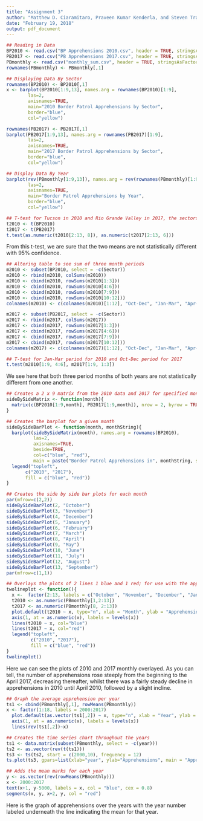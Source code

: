 ```yaml
---
title: "Assignment 3"
author: "Matthew D. Ciaramitaro, Praveen Kumar Kenderla, and Steven Tran, "
date: "February 19, 2018"
output: pdf_document
---
```


```R
## Reading in Data
BP2010 <- read.csv("BP Apprehensions 2010.csv", header = TRUE, stringsAsFactors = FALSE)
PB2017 <- read.csv("PB Apprehensions 2017.csv", header = TRUE, stringsAsFactors = TRUE)
PBmonthly <- read.csv("monthly_sum.csv", header = TRUE, stringsAsFactors = TRUE)
rownames(PBmonthly) <- PBmonthly[,1]
```

```R
## Displaying Data By Sector
rownames(BP2010) <- BP2010[,1]
x <- barplot(BP2010[1:9,13], names.arg = rownames(BP2010)[1:9],
        las=2,
        axisnames=TRUE,
        main="2010 Border Patrol Apprehensions by Sector",
        border="blue",
        col="yellow")

rownames(PB2017) <- PB2017[,1]
barplot(PB2017[1:9,13], names.arg = rownames(PB2017)[1:9],
        las=2,
        axisnames=TRUE,
        main="2017 Border Patrol Apprehensions by Sector",
        border="blue",
        col="yellow")
```

```R
## Display Data By Year
barplot(rev(PBmonthly[1:9,13]), names.arg = rev(rownames(PBmonthly)[1:9]),
        las=2,
        axisnames=TRUE,
        main="Border Patrol Apprehensions by Year",
        border="blue",
        col="yellow")
```


```R
## T-test for Tucson in 2010 and Rio Grande Valley in 2017, the sectors with the most apprehensions in those years
t2010 <- t(BP2010)
t2017 <- t(PB2017)
t.test(as.numeric(t2010[2:13, 8]), as.numeric(t2017[2:13, 6]))
```

From this t-test, we are sure that the two means are not statistically different with 95% confidence.

```R
## Altering table to see sum of three month periods 
m2010 <- subset(BP2010, select = -c(Sector))
m2010 <- rbind(m2010, colSums(m2010))
m2010 <- cbind(m2010, rowSums(m2010[1:3]))
m2010 <- cbind(m2010, rowSums(m2010[4:6]))
m2010 <- cbind(m2010, rowSums(m2010[7:9]))
m2010 <- cbind(m2010, rowSums(m2010[10:12]))
colnames(m2010) <- c(colnames(m2010)[1:12], "Oct-Dec", "Jan-Mar", "Apr-Jun", "Jul-Aug")

m2017 <- subset(PB2017, select = -c(Sector))
m2017 <- rbind(m2017, colSums(m2017))
m2017 <- cbind(m2017, rowSums(m2017[1:3]))
m2017 <- cbind(m2017, rowSums(m2017[4:6]))
m2017 <- cbind(m2017, rowSums(m2017[7:9]))
m2017 <- cbind(m2017, rowSums(m2017[10:12]))
colnames(m2017) <- c(colnames(m2017)[1:12], "Oct-Dec", "Jan-Mar", "Apr-Jun", "Jul-Aug")

## T-test for Jan-Mar period for 2010 and Oct-Dec period for 2017
t.test(m2010[1:9, 4:6], m2017[1:9, 1:3])
```

We see here that both three period months of both years are not statistically different from one another. 

```R
## Creates a 2 x 9 matrix from the 2010 data and 2017 for specified month
sideBySideMatrix <- function(month){
  matrix(c(BP2010[1:9,month], PB2017[1:9,month]), nrow = 2, byrow = TRUE)
}

## Creates the barplot for a given month
sideBySideBarPlot <- function(month, monthString){
  barplot(sideBySideMatrix(month), names.arg = rownames(BP2010),
          las=2,
          axisnames=TRUE,
          beside=TRUE,
          col=c("blue", "red"),
          main = paste("Border Patrol Apprehensions in", monthString, sep=" "))
  legend("topleft", 
       c("2010", "2017"), 
       fill = c("blue", "red"))
}

## Creates the side by side bar plots for each month
par(mfrow=c(2,2))
sideBySideBarPlot(2, "October")
sideBySideBarPlot(3, "November")
sideBySideBarPlot(4, "December")
sideBySideBarPlot(5, "January")
sideBySideBarPlot(6, "February")
sideBySideBarPlot(7, "March")
sideBySideBarPlot(8, "April")
sideBySideBarPlot(9, "May")
sideBySideBarPlot(10, "June")
sideBySideBarPlot(11, "July")
sideBySideBarPlot(12, "August")
sideBySideBarPlot(13, "September")
par(mfrow=c(1,1))

```

```R
## Overlays the plots of 2 lines 1 blue and 1 red; for use with the apprehensions by month of 2010 and 2017
twolineplot <- function(){
  x <-  factor(2:13, labels = c("October", "November", "December", "January", "February", "March", "April","May","June","July","August","September"))
  t2010 <- as.numeric(PBmonthly[1,2:13])
  t2017 <- as.numeric(PBmonthly[8, 2:13])
  plot.default(t2010 ~ x, type="n", xlab = "Month", ylab = "Apprehensions", main = "Apprehensions By Month", ylim = c(min(t2010),max(t2017)), xaxt = "n")
  axis(1, at = as.numeric(x), labels = levels(x))
  lines(t2010 ~ x, col="blue")
  lines(t2017 ~ x, col="red")
  legend("topleft", 
         c("2010", "2017"), 
         fill = c("blue", "red"))
}
twolineplot()
```

Here we can see the plots of 2010 and 2017 monthly overlayed. As you can tell, the number of apprehensions rose steeply from the beginning to the April 2017, decreasing thereafter, whilst there was a fairly steady decline in apprehensions in 2010 until April 2010, followed by a slight incline.

```R
## Graph the average apprehension per year
ts1 <- cbind(PBmonthly[,1], rowMeans(PBmonthly))
x <- factor(1:18, labels = 2000:2017)
  plot.default(as.vector(ts1[,2]) ~ x, type="n", xlab = "Year", ylab = "Average Apprehensions", main = "Average Apprehension per Year", ylim = c(min(ts1[,2]), max(ts1[,2])), xaxt = "n")
  axis(1, at = as.numeric(x), labels = levels(x))
  lines(rev(ts1[,2])~x)
```

```R
## Creates the time series chart throughout the years
ts1 <- data.matrix(subset(PBmonthly, select = -c(year)))
ts2 <- as.vector(rev(t(ts1)))
ts3 <- ts(ts2, start = c(2000,10), frequency = 12)
ts.plot(ts3, gpars=list(xlab="year", ylab="Apprehensions", main = "Apprehensions over Years", lty=c(1:3)))

## Adds the mean marks for each year
y <- as.vector(rev(rowMeans(PBmonthly)))
x <- 2000:2017
text(x+1, y-5000, labels = x, col = "blue", cex = 0.8)
segments(x, y, x+2, y, col = "red")
```
Here is the graph of apprehensions over the years with the year number labeled underneath the line indicating the mean for that year. 